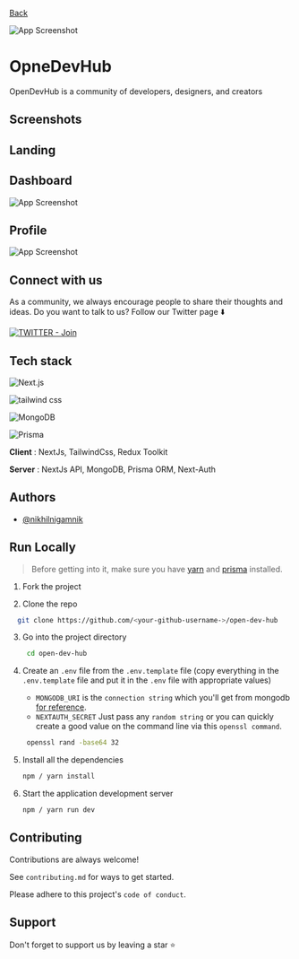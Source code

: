 [Back](/)

![App Screenshot](https://res.cloudinary.com/dtmp7op6k/image/upload/v1710742127/Screenshot_2024-03-18_113553_hxqjwu.png)



# OpneDevHub

OpenDevHub is a community of developers, designers, and creators

## Screenshots

## Landing

## Dashboard

![App Screenshot](https://res.cloudinary.com/dtmp7op6k/image/upload/v1711648044/Screenshot_2024-03-28_231620_kabvbb.png)

## Profile

![App Screenshot](https://res.cloudinary.com/dtmp7op6k/image/upload/v1711648277/Screenshot_2024-03-28_232017_fp16nn.png)

## Connect with us

As a community, we always encourage people to share their thoughts and ideas. Do you want to talk to us? Follow our Twitter page ⬇️

[![TWITTER - Join](https://img.shields.io/badge/TWITTER-Follow-f3f6f4?style=for-the-badge&logo=twitter&logoColor=white)](https://twitter.com/nikhil_nigamnik)

## Tech stack

![Next.js](https://img.shields.io/badge/Next.js-f3f6f4?style=for-the-badge&logo=next.js&logoColor=black)

![tailwind css](https://img.shields.io/badge/tailwind_css-f3f6f4?style=for-the-badge&logo=tailwindcss&logoColor=black)

![MongoDB](https://img.shields.io/badge/MongoDB-f3f6f4?style=for-the-badge&logo=mongodb&logoColor=black)

![Prisma](https://img.shields.io/badge/Prisma-f3f6f4?style=for-the-badge&logo=prisma&logoColor=black)

**Client** : NextJs, TailwindCss, Redux Toolkit

**Server** : NextJs API, MongoDB, Prisma ORM, Next-Auth

## Authors

- [@nikhilnigamnik](https://www.github.com/nikhilnigamnik)

## Run Locally

> Before getting into it, make sure you have [yarn](https://yarnpkg.com/) and [prisma](https://prisma.io) installed.

1. Fork the project

2. Clone the repo

```bash
  git clone https://github.com/<your-github-username->/open-dev-hub
```

3. Go into the project directory
   ```sh
    cd open-dev-hub
   ```
4. Create an `.env` file from the `.env.template` file (copy everything in the `.env.template` file and put it in the `.env` file with appropriate values)

   - `MONGODB_URI` is the `connection string` which you'll get from mongodb [for reference](https://www.mongodb.com/docs/manual/reference/connection-string/).
   - `NEXTAUTH_SECRET` Just pass any `random string` or you can quickly create a good value on the command line via this `openssl command`.

   ```sh
    openssl rand -base64 32
   ```

5. Install all the dependencies
   ```sh
   npm / yarn install
   ```
6. Start the application development server
   ```sh
   npm / yarn run dev
   ```

## Contributing

Contributions are always welcome!

See `contributing.md` for ways to get started.

Please adhere to this project's `code of conduct`.

## Support

Don't forget to support us by leaving a star ⭐
